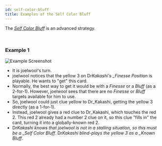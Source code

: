 ```yaml
---
id: self-color-bluff
title: Examples of the Self Color Bluff
---
```


The [_Self Color Bluff_](../extras/special-bluffs.mdx#self-color-bluffs-1-for-1-form-scb) is an advanced strategy.

<br />

### Example 1

![Example Screenshot](/img/examples/self-color-bluff.png)

- It is joelwool's turn.
- joelwool notices that the yellow 3 on Dr*Kakashi's \_Finesse Position* is playable. He wants to "get" this card.
- Normally, the best way to get it would be with a _Finesse_ or a _Bluff_ (as a 2-for-1). However, joelwool sees that there are no _Finesse_ or _Bluff_ targets available for him to use.
- So, joelwool could just clue yellow to Dr_Kakashi, getting the yellow 3 directly (as a 1-for-1).
- Instead, joelwool gives a red clue to Dr_Kakashi, which touches the red 2. This red 2 already had a number 2 clue on it, so this clue "fills in" the card, turning it into a globally-known red 2.
- Dr*Kakashi knows that joelwool is not in a stalling situation, so this must be a \_Self Color Bluff*. Dr*Kakashi blind-plays the yellow 3 as a \_Known Bluff*.
